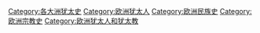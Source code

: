 [[Category:各大洲犹太史|Category:各大洲犹太史]]
[[Category:欧洲犹太人|Category:欧洲犹太人]]
[[Category:欧洲民族史|Category:欧洲民族史]]
[[Category:欧洲宗教史|Category:欧洲宗教史]]
[[Category:欧洲犹太人和犹太教|Category:欧洲犹太人和犹太教]]